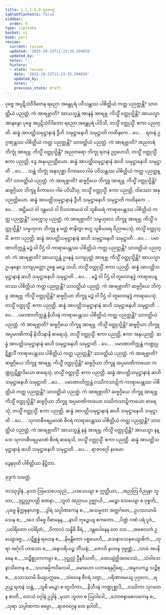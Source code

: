 ```yaml
---
title: 1.1.1.5.9 ရာဇဝဂ္ဂ
tableOfContents: false
sidebar:
  order: 9
type: tipitaka
basket: vi
book: pari
review:
  current: review
  updated: '2025-10-22T11:23:35.294858'
  updated_by: ''
  notes: ''
  history:
  - state: review
    date: '2025-10-22T11:23:35.294858'
    updated_by: ''
    notes: ''
    previous_state: draft
---
```



<ReviewStatus review={frontmatter.review} showDetails={true} />

<HypothesisAnnotation frontmatter={frontmatter} />

<DynamicBreadcrumb />

<Division number="136" book="pari" e="ch" v="5" p="39">

<Paragraph number="209" book="pari">
ပုဗ္ဗေ အပ္ပဋိသံဝိဒိတေန ရညော အန္တေပုရံ ပဝိသန္တဿ ပါစိတ္တိယံ ကတ္ထ ပညတ္တန္တိ? သာဝတ္ထိယံ ပညတ္တံ. ကံ အာရဗ္ဘာတိ? အာယသ္မန္တံ အာနန္ဒံ အာရဗ္ဘ. ကိသ္မိံ ဝတ္ထုသ္မိန္တိ? အာယသ္မာ အာနန္ဒော ပုဗ္ဗေ အပ္ပဋိသံဝိဒိတော ရညော အန္တေပုရံ ပါဝိသိ, တသ္မိံ ဝတ္ထုသ္မိံ. ဧကာ ပညတ္တိ. ဆန္နံ အာပတ္တိသမုဋ္ဌာနာနံ ဒွီဟိ သမုဋ္ဌာနေဟိ သမုဋ္ဌာတိ ကထိနကေ …ပေ… .
</Paragraph>

</Division>
<Division number="137" book="pari" e="ch" v="5" p="39">

<Paragraph number="210" book="pari">
ရတနံ ဥဂ္ဂဏှန္တဿ ပါစိတ္တိယံ ကတ္ထ ပညတ္တန္တိ? သာဝတ္ထိယံ ပညတ္တံ. ကံ အာရဗ္ဘာတိ? အညတရံ ဘိက္ခုံ အာရဗ္ဘ. ကိသ္မိံ ဝတ္ထုသ္မိန္တိ? အညတရော ဘိက္ခု ရတနံ ဥဂ္ဂဟေသိ, တသ္မိံ ဝတ္ထုသ္မိံ. ဧကာ ပညတ္တိ, ဒွေ အနုပညတ္တိယော. ဆန္နံ အာပတ္တိသမုဋ္ဌာနာနံ ဆဟိ သမုဋ္ဌာနေဟိ သမုဋ္ဌာတိ …ပေ… .
</Paragraph>

</Division>
<Division number="138" book="pari" e="ch" v="5" p="39">

<Paragraph number="211" book="pari">
သန္တံ ဘိက္ခုံ အနာပုစ္ဆာ ဝိကာလေ ဂါမံ ပဝိသန္တဿ ပါစိတ္တိယံ ကတ္ထ ပညတ္တန္တိ? သာဝတ္ထိယံ ပညတ္တံ. ကံ အာရဗ္ဘာတိ? ဆဗ္ဗဂ္ဂိယေ ဘိက္ခူ အာရဗ္ဘ. ကိသ္မိံ ဝတ္ထုသ္မိန္တိ? ဆဗ္ဗဂ္ဂိယာ ဘိက္ခူ ဝိကာလေ ဂါမံ ပဝိသိံသု, တသ္မိံ ဝတ္ထုသ္မိံ. ဧကာ ပညတ္တိ, တိဿော အနုပညတ္တိယော. ဆန္နံ အာပတ္တိသမုဋ္ဌာနာနံ ဒွီဟိ သမုဋ္ဌာနေဟိ သမုဋ္ဌာတိ ကထိနကေ …ပေ… .
</Paragraph>

</Division>
<Division number="139" book="pari" e="ch" v="5" p="40">

<Paragraph number="212" book="pari">
အဋ္ဌိမယံ ဝါ ဒန္တမယံ ဝါ ဝိသာဏမယံ ဝါ သူစိဃရံ ကာရာပေန္တဿ ပါစိတ္တိယံ ကတ္ထ ပညတ္တန္တိ? သက္ကေသု ပညတ္တံ. ကံ အာရဗ္ဘာတိ? သမ္ဗဟုလေ ဘိက္ခူ အာရဗ္ဘ. ကိသ္မိံ ဝတ္ထုသ္မိန္တိ? သမ္ဗဟုလာ ဘိက္ခူ န မတ္တံ ဇာနိတွာ ဗဟူ သူစိဃရေ ဝိညာပေသုံ, တသ္မိံ ဝတ္ထုသ္မိံ. ဧကာ ပညတ္တိ. ဆန္နံ အာပတ္တိသမုဋ္ဌာနာနံ ဆဟိ သမုဋ္ဌာနေဟိ သမုဋ္ဌာတိ …ပေ… .
</Paragraph>

</Division>
<Division number="140" book="pari" e="ch" v="5" p="40">

<Paragraph number="213" book="pari">
ပမာဏာတိက္ကန္တံ မဉ္စံ ဝါ ပီဌံ ဝါ ကာရာပေန္တဿ ပါစိတ္တိယံ ကတ္ထ ပညတ္တန္တိ? သာဝတ္ထိယံ ပညတ္တံ. ကံ အာရဗ္ဘာတိ? အာယသ္မန္တံ ဥပနန္ဒံ သကျပုတ္တံ အာရဗ္ဘ. ကိသ္မိံ ဝတ္ထုသ္မိန္တိ? အာယသ္မာ ဥပနန္ဒော သကျပုတ္တော ဥစ္စေ မဉ္စေ သယိ, တသ္မိံ ဝတ္ထုသ္မိံ. ဧကာ ပညတ္တိ. ဆန္နံ အာပတ္တိသမုဋ္ဌာနာနံ ဆဟိ သမုဋ္ဌာနေဟိ သမုဋ္ဌာတိ …ပေ… .
</Paragraph>

</Division>
<Division number="141" book="pari" e="ch" v="5" p="40">

<Paragraph number="214" book="pari">
မဉ္စံ ဝါ ပီဌံ ဝါ တူလောနဒ္ဓံ ကာရာပေန္တဿ ပါစိတ္တိယံ ကတ္ထ ပညတ္တန္တိ? သာဝတ္ထိယံ ပညတ္တံ. ကံ အာရဗ္ဘာတိ? ဆဗ္ဗဂ္ဂိယေ ဘိက္ခူ အာရဗ္ဘ. ကိသ္မိံ ဝတ္ထုသ္မိန္တိ? ဆဗ္ဗဂ္ဂိယာ ဘိက္ခူ မဉ္စံ ဝါ ပီဌံ ဝါ တူလောနဒ္ဓံ ကာရာပေသုံ, တသ္မိံ ဝတ္ထုသ္မိံ. ဧကာ ပညတ္တိ. ဆန္နံ အာပတ္တိသမုဋ္ဌာနာနံ ဆဟိ သမုဋ္ဌာနေဟိ သမုဋ္ဌာတိ …ပေ… .
</Paragraph>

</Division>
<Division number="142" book="pari" e="ch" v="5" p="40">

<Paragraph number="215" book="pari">
ပမာဏာတိက္ကန္တံ နိသီဒနံ ကာရာပေန္တဿ ပါစိတ္တိယံ ကတ္ထ ပညတ္တန္တိ? သာဝတ္ထိယံ ပညတ္တံ. ကံ အာရဗ္ဘာတိ? ဆဗ္ဗဂ္ဂိယေ ဘိက္ခူ အာရဗ္ဘ. ကိသ္မိံ ဝတ္ထုသ္မိန္တိ? ဆဗ္ဗဂ္ဂိယာ ဘိက္ခူ အပ္ပမာဏိကာနိ နိသီဒနာနိ ဓာရေသုံ, တသ္မိံ ဝတ္ထုသ္မိံ. ဧကာ ပညတ္တိ, ဧကာ အနုပညတ္တိ. ဆန္နံ အာပတ္တိသမုဋ္ဌာနာနံ ဆဟိ သမုဋ္ဌာနေဟိ သမုဋ္ဌာတိ …ပေ… .
</Paragraph>

</Division>
<Division number="143" book="pari" e="ch" v="5" p="40">

<Paragraph number="216" book="pari">
ပမာဏာတိက္ကန္တံ ကဏ္ဍုပ္ပဋိစ္ဆာဒိံ ကာရာပေန္တဿ ပါစိတ္တိယံ ကတ္ထ ပညတ္တန္တိ? သာဝတ္ထိယံ ပညတ္တံ. ကံ အာရဗ္ဘာတိ? ဆဗ္ဗဂ္ဂိယေ ဘိက္ခူ အာရဗ္ဘ. ကိသ္မိံ ဝတ္ထုသ္မိန္တိ? ဆဗ္ဗဂ္ဂိယာ ဘိက္ခူ အပ္ပမာဏိကာယော ကဏ္ဍုပ္ပဋိစ္ဆာဒိယော ဓာရေသုံ, တသ္မိံ ဝတ္ထုသ္မိံ. ဧကာ ပညတ္တိ. ဆန္နံ အာပတ္တိသမုဋ္ဌာနာနံ ဆဟိ သမုဋ္ဌာနေဟိ သမုဋ္ဌာတိ …ပေ… .
</Paragraph>

</Division>
<Division number="144" book="pari" e="ch" v="5" p="40">

<Paragraph number="217" book="pari">
ပမာဏာတိက္ကန္တံ ဝဿိကသာဋိကံ ကာရာပေန္တဿ ပါစိတ္တိယံ ကတ္ထ ပညတ္တန္တိ? သာဝတ္ထိယံ ပညတ္တံ. ကံ အာရဗ္ဘာတိ? ဆဗ္ဗဂ္ဂိယေ ဘိက္ခူ အာရဗ္ဘ. ကိသ္မိံ ဝတ္ထုသ္မိန္တိ? ဆဗ္ဗဂ္ဂိယာ ဘိက္ခူ အပ္ပမာဏိကာယော ဝဿိကသာဋိကာယော ဓာရေသုံ, တသ္မိံ ဝတ္ထုသ္မိံ. ဧကာ ပညတ္တိ. ဆန္နံ အာပတ္တိသမုဋ္ဌာနာနံ ဆဟိ သမုဋ္ဌာနေဟိ သမုဋ္ဌာတိ …ပေ… .
</Paragraph>

</Division>
<Division number="145" book="pari" e="ch" v="5" p="41">

<Paragraph number="218" book="pari">
သုဂတစီဝရပ္ပမာဏံ စီဝရံ ကာရာပေန္တဿ ပါစိတ္တိယံ ကတ္ထ ပညတ္တန္တိ? သာဝတ္ထိယံ ပညတ္တံ. ကံ အာရဗ္ဘာတိ? အာယသ္မန္တံ နန္ဒံ အာရဗ္ဘ. ကိသ္မိံ ဝတ္ထုသ္မိန္တိ? အာယသ္မာ နန္ဒော သုဂတစီဝရပ္ပမာဏံ စီဝရံ ဓာရေသိ, တသ္မိံ ဝတ္ထုသ္မိံ. ဧကာ ပညတ္တိ. ဆန္နံ အာပတ္တိသမုဋ္ဌာနာနံ ဆဟိ သမုဋ္ဌာနေဟိ သမုဋ္ဌာတိ …ပေ… .

</Paragraph>
</Division>

<Paragraph number="219" type="center" book="pari">
ရာဇဝဂ္ဂေါ နဝမော.

  
ဒွေနဝုတိ ပါစိတ္တိယာ နိဋ္ဌိတာ.

  
ခုဒ္ဒကံ သမတ္တံ.



</Paragraph>

<Paragraph number="220" type="center" book="pari">
တဿုဒ္ဒါနံ


</Paragraph>

<Paragraph number="221" type="verses" book="pari">
_မုသာ ဩမသပေသုညံ,_  
_ပဒသေယျာ စ ဣတ္ထိယာ;_  
_အညတြ ဝိညုနာ ဘူတာ,_  
_ဒုဋ္ဌုလ္လာပတ္တိ ခဏနာ._  

</Paragraph>

<Paragraph number="222" type="verses" book="pari">
_ဘူတံ အညာယ ဥဇ္ဈာယိ,_  
_မဉ္စော သေယျော စ ဝုစ္စတိ;_  
_ပုဗ္ဗေ နိက္ကဍ္ဎနာဟစ္စ,_  
_ဒွါရံ သပ္ပါဏကေန စ._  

</Paragraph>

<Paragraph number="223" type="verses" book="pari">
_အသမ္မတာ အတ္ထင်္ဂတေ,_  
ဥပဿယာမိသေန စ;_  
_ဒဒေ သိဗ္ဗေ ဝိဓာနေန,_  
_နာဝါ ဘုဉ္ဇေယျ ဧကတော._  

</Paragraph>

<Paragraph number="224" type="verses" book="pari">
_ပိဏ္ဍံ ဂဏံ ပရံ ပူဝံ,_  
_ပဝါရိတော ပဝါရိတံ;_  
_ဝိကာလံ သန္နိဓိ ခီရံ,_  
_ဒန္တပေါနေန တေ ဒသ._  

</Paragraph>

<Paragraph number="225" type="verses" book="pari">
_အစေလကံ ဥယျောခဇ္ဇ,_  
_ပဋိစ္ဆန္နံ ရဟေန စ;_  
_နိမန္တိတော ပစ္စယေဟိ,_  
_သေနာဝသနုယျောဓိကံ._  

</Paragraph>

<Paragraph number="226" type="verses" book="pari">
_သုရာ အင်္ဂုလိ ဟာသော စ,_  
_အနာဒရိယဉ္စ ဘိံသနံ;_  
_ဇောတိ နဟာန ဒုဗ္ဗဏ္ဏံ,_  
_သာမံ အပနိဓေန စ._  

</Paragraph>

<Paragraph number="227" type="verses" book="pari">
_သဉ္စိစ္စုဒကကမ္မာ စ,_  
_ဒုဋ္ဌုလ္လံ ဦနဝီသတိ;_  
_ထေယျဲတ္ထိအဝဒေသံ,_  
_သံဝါသေ နာသိတေန စ._  

</Paragraph>

<Paragraph number="228" type="verses" book="pari">
_သဟဓမ္မိကဝိလေခါ,_  
_မောဟော ပဟာရေနုဂ္ဂိရေ;_  
_အမူလကဉ္စ သဉ္စိစ္စ,_  
_သောဿာမိ ခိယျပက္ကမေ._  

</Paragraph>

<Paragraph number="229" type="verses" book="pari">
_သံဃေန စီဝရံ ဒတွာ,_  
_ပရိဏာမေယျ ပုဂ္ဂလေ;_  
_ရညဉ္စ ရတနံ သန္တံ,_  
_သူစိ မဉ္စော စ တူလိကာ;_  
_နိသီဒနံ ကဏ္ဍုစ္ဆာဒိ,_  
_ဝဿိကာ သုဂတေန စာတိ._  


</Paragraph>

<Paragraph number="230" type="center" book="pari">
တေသံ ဝဂ္ဂါနံ ဥဒ္ဒါနံ


</Paragraph>

<Paragraph number="231" type="verses" book="pari">
_မုသာ ဘူတာ စ ဩဝါဒေါ,_  
_ဘောဇနာစေလကေန စ;_  
_သုရာ သပ္ပါဏကာ ဓမ္မော,_  
_ရာဇဝဂ္ဂေန တေ နဝါတိ._
</Paragraph>